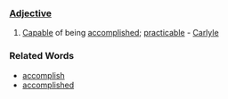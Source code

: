 ===[[Adjective]]===
#[[Capable]] of being [[accomplished]]; [[practicable]] - [[Carlyle]]
===Related Words===
*[[accomplish]]
*[[accomplished]]